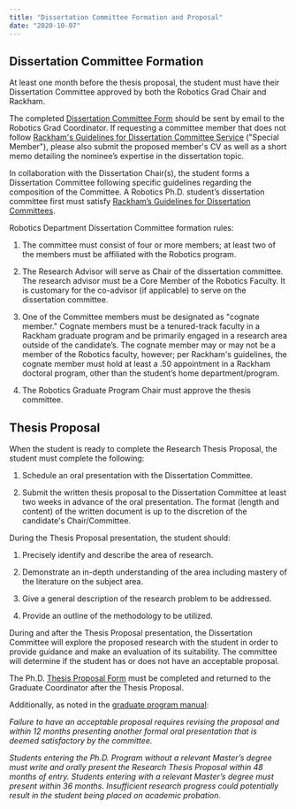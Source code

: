 ```yaml
---
title: "Dissertation Committee Formation and Proposal"
date: "2020-10-07"
---
```


## Dissertation Committee Formation

At least one month before the thesis proposal, the student must have their Dissertation Committee approved by both the Robotics Grad Chair and Rackham.

The completed [Dissertation Committee Form](http://robotics.umich.edu/dissertation-committee-form/) should be sent by email to the Robotics Grad Coordinator. If requesting a committee member that does not follow [Rackham's Guidelines for Dissertation Committee Service](https://rackham.umich.edu/faculty-and-staff/dissertation-committees/guidelines-for-dissertation-committee-service/) ("Special Member"), please also submit the proposed member's CV as well as a short memo detailing the nominee’s expertise in the dissertation topic.

In collaboration with the Dissertation Chair(s), the student forms a Dissertation Committee following specific guidelines regarding the composition of the Committee. A Robotics Ph.D. student’s dissertation committee first must satisfy [Rackham’s Guidelines for Dissertation Committees](https://rackham.umich.edu/faculty-and-staff/dissertation-committees/). 

Robotics Department Dissertation Committee formation rules:

1. The committee must consist of four or more members; at least two of the members must be affiliated with the Robotics program.

3. The Research Advisor will serve as Chair of the dissertation committee. The research advisor must be a Core Member of the Robotics Faculty. It is customary for the co-advisor (if applicable) to serve on the dissertation committee.

5. One of the Committee members must be designated as "cognate member." Cognate members must be a tenured-track faculty in a Rackham graduate program and be primarily engaged in a research area outside of the candidate’s. The cognate member may or may not be a member of the Robotics faculty, however; per Rackham's guidelines, the cognate member must hold at least a .50 appointment in a Rackham doctoral program, other than the student’s home department/program.

7. The Robotics Graduate Program Chair must approve the thesis committee.   

## Thesis Proposal

When the student is ready to complete the Research Thesis Proposal, the student must complete the following:

1. Schedule an oral presentation with the Dissertation Committee.

3. Submit the written thesis proposal to the Dissertation Committee at least two weeks in advance of the oral presentation. The format (length and content) of the written document is up to the discretion of the candidate's Chair/Committee. 

During the Thesis Proposal presentation, the student should:

1. Precisely identify and describe the area of research. 

3. Demonstrate an in-depth understanding of the area including mastery of the literature on the subject area. 

5. Give a general description of the research problem to be addressed.

7. Provide an outline of the methodology to be utilized. 

During and after the Thesis Proposal presentation, the Dissertation Committee will explore the proposed research with the student in order to provide guidance and make an evaluation of its suitability. The committee will determine if the student has or does not have an acceptable proposal. 

The Ph.D. [Thesis Proposal Form](http://robotics.umich.edu/thesis-proposal-form/) must be completed and returned to the Graduate Coordinator after the Thesis Proposal.

Additionally, as noted in the [graduate program manual](https://robotics.umich.edu/grad-guide/):

_Failure to have an acceptable proposal requires revising the proposal and within 12 months presenting another formal oral presentation that is deemed satisfactory by the committee._

_Students entering the Ph.D. Program without a relevant Master’s degree must write and orally present the Research Thesis Proposal within 48 months of entry. Students entering with a relevant Master’s degree must present within 36 months. Insufficient research progress could potentially result in the student being placed on academic probation._
